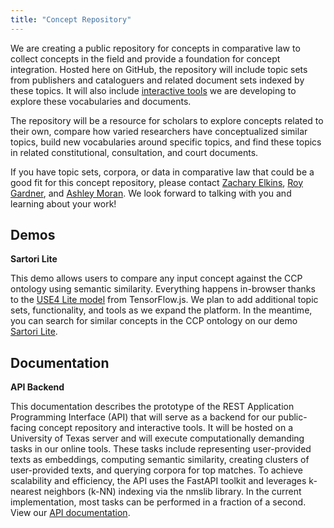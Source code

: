 ```yaml
---
title: "Concept Repository"
---
```


We are creating a public repository for concepts in comparative law to collect concepts in the field and provide a foundation for concept integration. Hosted here on GitHub, the repository will include topic sets from publishers and cataloguers and related document sets indexed by these topics. It will also include [interactive tools](https://conceptintegration.github.io/ontology_enrichment.html) we are developing to explore these vocabularies and documents.

The repository will be a resource for scholars to explore concepts related to their own, compare how varied researchers have conceptualized similar topics, build new vocabularies around specific topics, and find these topics in related constitutional, consultation, and court documents.

If you have topic sets, corpora, or data in comparative law that could be a good fit for this concept repository, please contact [Zachary Elkins](mailto:zelkins@austin.utexas.edu), [Roy Gardner](mailto:roybowesgardner@gmail.com), and [Ashley Moran](mailto:ashleymoran@utexas.edu). We look forward to talking with you and learning about your work!

## Demos

**Sartori Lite**

This demo allows users to compare any input concept against the CCP ontology using semantic similarity. Everything happens in-browser thanks to the [USE4 Lite model](https://github.com/tensorflow/tfjs-models/blob/master/universal-sentence-encoder/README.md) from TensorFlow.js. We plan to add additional topic sets, functionality, and tools as we expand the platform. In the meantime, you can search for similar concepts in the CCP ontology on our demo [Sartori Lite](https://sartori.soc240051.projects.jetstream-cloud.org/).

## Documentation

**API Backend**

This documentation describes the prototype of the REST Application Programming Interface (API) that will serve as a backend for our public-facing concept repository and interactive tools. It will be hosted on a University of Texas server and will execute computationally demanding tasks in our online tools. These tasks include representing user-provided texts as embeddings, computing semantic similarity, creating clusters of user-provided texts, and querying corpora for top matches. To achieve scalability and efficiency, the API uses the FastAPI toolkit and leverages k-nearest neighbors (k-NN) indexing via the nmslib library. In the current implementation, most tasks can be performed in a fraction of a second. View our [API documentation](https://github.com/conceptintegration/conceptintegration.github.io/blob/main/REST%20API%20documentation.pdf).
